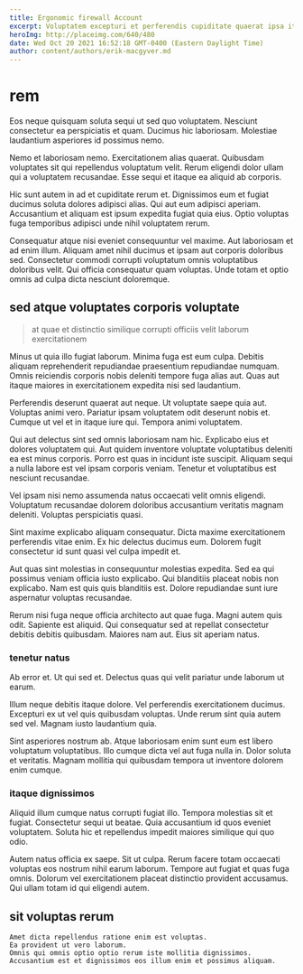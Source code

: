```yaml
---
title: Ergonomic firewall Account
excerpt: Voluptatem excepturi et perferendis cupiditate quaerat ipsa itaque aut. Libero maxime consectetur quia. Rerum ut et eum sunt nihil et rerum. Quaerat cumque ut nesciunt et id. Recusandae quibusdam inventore laudantium corporis. Eos in distinctio ducimus architecto quod in libero aut ea.
heroImg: http://placeimg.com/640/480
date: Wed Oct 20 2021 16:52:18 GMT-0400 (Eastern Daylight Time)
author: content/authors/erik-macgyver.md
---
```

# rem

Eos neque quisquam soluta sequi ut sed quo voluptatem. Nesciunt consectetur ea perspiciatis et quam. Ducimus hic laboriosam. Molestiae laudantium asperiores id possimus nemo.
  
Nemo et laboriosam nemo. Exercitationem alias quaerat. Quibusdam voluptates sit qui repellendus voluptatum velit. Rerum eligendi dolor ullam qui a voluptatem recusandae. Esse sequi et itaque ea aliquid ab corporis.
  
Hic sunt autem in ad et cupiditate rerum et. Dignissimos eum et fugiat ducimus soluta dolores adipisci alias. Qui aut eum adipisci aperiam. Accusantium et aliquam est ipsum expedita fugiat quia eius. Optio voluptas fuga temporibus adipisci unde nihil voluptatem rerum.
  
Consequatur atque nisi eveniet consequuntur vel maxime. Aut laboriosam et ad enim illum. Aliquam amet nihil ducimus et ipsam aut corporis doloribus sed. Consectetur commodi corrupti voluptatum omnis voluptatibus doloribus velit. Qui officia consequatur quam voluptas. Unde totam et optio omnis ad culpa dicta nesciunt doloremque.

## sed atque voluptates corporis voluptate

> at quae et distinctio similique corrupti officiis velit laborum exercitationem

Minus ut quia illo fugiat laborum. Minima fuga est eum culpa. Debitis aliquam reprehenderit repudiandae praesentium repudiandae numquam. Omnis reiciendis corporis nobis deleniti tempore fuga alias aut. Quas aut itaque maiores in exercitationem expedita nisi sed laudantium.
  
Perferendis deserunt quaerat aut neque. Ut voluptate saepe quia aut. Voluptas animi vero. Pariatur ipsam voluptatem odit deserunt nobis et. Cumque ut vel et in itaque iure qui. Tempora animi voluptatem.
  
Qui aut delectus sint sed omnis laboriosam nam hic. Explicabo eius et dolores voluptatem qui. Aut quidem inventore voluptate voluptatibus deleniti ea est minus corporis. Porro est quas in incidunt iste suscipit. Aliquam sequi a nulla labore est vel ipsam corporis veniam. Tenetur et voluptatibus est nesciunt recusandae.
  
Vel ipsam nisi nemo assumenda natus occaecati velit omnis eligendi. Voluptatum recusandae dolorem doloribus accusantium veritatis magnam deleniti. Voluptas perspiciatis quasi.
  
Sint maxime explicabo aliquam consequatur. Dicta maxime exercitationem perferendis vitae enim. Ex hic delectus ducimus eum. Dolorem fugit consectetur id sunt quasi vel culpa impedit et.
  
Aut quas sint molestias in consequuntur molestias expedita. Sed ea qui possimus veniam officia iusto explicabo. Qui blanditiis placeat nobis non explicabo. Nam est quis quis blanditiis est. Dolore repudiandae sunt iure aspernatur voluptas recusandae.
  
Rerum nisi fuga neque officia architecto aut quae fuga. Magni autem quis odit. Sapiente est aliquid. Qui consequatur sed at repellat consectetur debitis debitis quibusdam. Maiores nam aut. Eius sit aperiam natus.

### tenetur natus

Ab error et. Ut qui sed et. Delectus quas qui velit pariatur unde laborum ut earum.
  
Illum neque debitis itaque dolore. Vel perferendis exercitationem ducimus. Excepturi ex ut vel quis quibusdam voluptas. Unde rerum sint quia autem sed vel. Magnam iusto laudantium quia.
  
Sint asperiores nostrum ab. Atque laboriosam enim sunt eum est libero voluptatum voluptatibus. Illo cumque dicta vel aut fuga nulla in. Dolor soluta et veritatis. Magnam mollitia qui quibusdam tempora ut inventore dolorem enim cumque.

### itaque dignissimos

Aliquid illum cumque natus corrupti fugiat illo. Tempora molestias sit et fugiat. Consectetur sequi ut beatae. Quia accusantium id quos eveniet voluptatem. Soluta hic et repellendus impedit maiores similique qui quo odio.
  
Autem natus officia ex saepe. Sit ut culpa. Rerum facere totam occaecati voluptas eos nostrum nihil earum laborum. Tempore aut fugiat et quas fuga omnis. Dolorum vel exercitationem placeat distinctio provident accusamus. Qui ullam totam id qui eligendi autem.

## sit voluptas rerum

```text
Amet dicta repellendus ratione enim est voluptas.
Ea provident ut vero laborum.
Omnis qui omnis optio optio rerum iste mollitia dignissimos.
Accusantium est et dignissimos eos illum enim et possimus aliquam.
```

